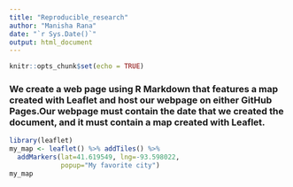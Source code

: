 ```yaml
---
title: "Reproducible_research"
author: "Manisha Rana"
date: "`r Sys.Date()`"
output: html_document
---
```


```r
knitr::opts_chunk$set(echo = TRUE)
```
### We create a web page using R Markdown that features a map created with Leaflet and host our webpage on either GitHub Pages.Our webpage must contain the date that we created the document, and it must contain a map created with Leaflet.

```r
library(leaflet)
my_map <- leaflet() %>% addTiles() %>%
  addMarkers(lat=41.619549, lng=-93.598022, 
             popup="My favorite city")
my_map
```

